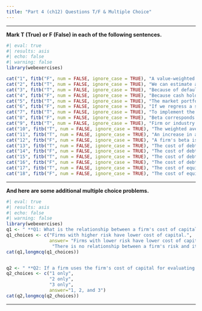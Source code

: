 ```yaml
---
title: "Part 4 (ch12) Questions T/F & Multiple Choice"
---
```


___

**Mark T (True) or F (False) in each of the following sentences.**

::: {.webex-check .webex-box}

```r
#| eval: true
#| results: asis
#| echo: false
#| warning: false
library(webexercises)

cat("1", fitb("F", num = FALSE, ignore_case = TRUE), "A value-weighted portfolio is an equal-ownership portfolio.", "\n\n")
cat("2", fitb("T", num = FALSE, ignore_case = TRUE), "We can estimate a project’s cost of capital based on the asset or unlevered cost of capital of comparable firms in the same line of business.", "\n\n")
cat("3", fitb("T", num = FALSE, ignore_case = TRUE), "Because of default risk, the debt cost of capital, which is its expected return to investors, is less than its yield to maturity, which is its promised return.", "\n\n")
cat("4", fitb("F", num = FALSE, ignore_case = TRUE), "Because cash holdings will reduce a firm’s equity beta, when unlevering betas we can use the firm’s net debt, which is debt plus excess cash.", "\n\n")
cat("5", fitb("T", num = FALSE, ignore_case = TRUE), "The market portfolio is a value-weighted portfolio of all securities traded in the market. According to the CAPM, the market portfolio is efficient.", "\n\n")
cat("6", fitb("F", num = FALSE, ignore_case = TRUE), "If we regress a stock’s excess returns against the market’s excess returns, the intercept is the stock’s beta.", "\n\n")
cat("7", fitb("T", num = FALSE, ignore_case = TRUE), "To implement the CAPM, we must (a) construct the market portfolio, and determine its expected excess return over the risk-free interest rate, and (b) estimate the stock’s beta, or sensitivity to the market portfolio.", "\n\n")
cat("8", fitb("F", num = FALSE, ignore_case = TRUE), "Beta corresponds to the slope of the best fitting line in the plot of a security’s excess returns versus the market’s standard deviation.", "\n\n")
cat("9", fitb("T", num = FALSE, ignore_case = TRUE), "Firm or industry asset betas reflect the market risk of the average project in that firm or industry while individual projects may be more or less sensitive to the overall market.", "\n\n")
cat("10", fitb("T", num = FALSE, ignore_case = TRUE), "The weighted average cost of capital (WACC) is the discount rate used in capital budgeting to calculate the present value of cash flows arising from a project.", "\n\n")
cat("11", fitb("T", num = FALSE, ignore_case = TRUE), "An increase in a project’s systematic risk will lead to an increase in its required rate of return according to the CAPM.", "\n\n")
cat("12", fitb("F", num = FALSE, ignore_case = TRUE), "A firm's beta is independent of its capital structure.", "\n\n")
cat("13", fitb("T", num = FALSE, ignore_case = TRUE), "The cost of debt is the effective rate that a company pays on its borrowed funds, including interest and other fees.", "\n\n")
cat("14", fitb("F", num = FALSE, ignore_case = TRUE), "The cost of debt is always higher than the cost of equity for a company.", "\n\n")
cat("15", fitb("T", num = FALSE, ignore_case = TRUE), "The cost of debt can be calculated using the yield to maturity (YTM) on the company's existing debt.", "\n\n")
cat("16", fitb("F", num = FALSE, ignore_case = TRUE), "The cost of debt is the same for all companies within the same industry regardless of their financial health or creditworthiness.", "\n\n")
cat("17", fitb("T", num = FALSE, ignore_case = TRUE), "The cost of equity is the return required by equity investors for their investment in a company.", "\n\n")
cat("18", fitb("F", num = FALSE, ignore_case = TRUE), "The cost of equity is solely determined by the company's dividend yield and growth rate.", "\n\n")

```

:::


___

**And here are some additional multiple choice problems.**


::: {.webex-check .webex-box}

```r
#| eval: true
#| results: asis
#| echo: false
#| warning: false
library(webexercises)
q1 <- " **Q1: What is the relationship between a firm's cost of capital and its risk?**"
q1_choices <- c("Firms with higher risk have lower cost of capital.",
                answer= "Firms with lower risk have lower cost of capital.",
                 "There is no relationship between a firm's risk and its cost of capital.")
cat(q1,longmcq(q1_choices))


q2 <- " **Q2: If a firm uses the firm's cost of capital for evaluating all projects, which situation(s) will likely occur?** 1) The firm will accept poor low-risk projects. 2) The firm will reject good high-risk projects. 3) The firm will correctly accept projects with average risk."
q2_choices <- c("1 only",
                "2 only",
                "3 only",
                answer="1, 2, and 3")
cat(q2,longmcq(q2_choices))

```

:::


___

<script src="https://giscus.app/client.js"
        data-repo="henriquecastror/EF_permanent"
        data-repo-id="R_kgDOLMIejg"
        data-category="General"
        data-category-id="DIC_kwDOLMIejs4Cc1yS"
        data-mapping="number"
        data-term="7"
        data-reactions-enabled="1"
        data-emit-metadata="0"
        data-input-position="bottom"
        data-theme="light"
        data-lang="en"
        crossorigin="anonymous"
        async>
</script>

